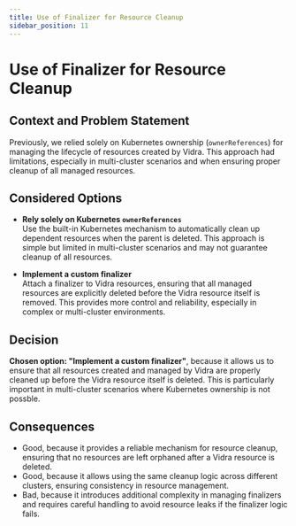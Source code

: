 ```yaml
---
title: Use of Finalizer for Resource Cleanup
sidebar_position: 11
---
```


# Use of Finalizer for Resource Cleanup

## Context and Problem Statement

Previously, we relied solely on Kubernetes ownership (`ownerReferences`) for managing the lifecycle of resources created by Vidra. This approach had limitations, especially in multi-cluster scenarios and when ensuring proper cleanup of all managed resources.
## Considered Options

* **Rely solely on Kubernetes `ownerReferences`**  
    Use the built-in Kubernetes mechanism to automatically clean up dependent resources when the parent is deleted. This approach is simple but limited in multi-cluster scenarios and may not guarantee cleanup of all resources.

* **Implement a custom finalizer**  
    Attach a finalizer to Vidra resources, ensuring that all managed resources are explicitly deleted before the Vidra resource itself is removed. This provides more control and reliability, especially in complex or multi-cluster environments.

## Decision

**Chosen option: "Implement a custom finalizer"**, because it allows us to ensure that all resources created and managed by Vidra are properly cleaned up before the Vidra resource itself is deleted. This is particularly important in multi-cluster scenarios where Kubernetes ownership is not possble.

## Consequences

* Good, because it provides a reliable mechanism for resource cleanup, ensuring that no resources are left orphaned after a Vidra resource is deleted.
* Good, because it allows using the same cleanup logic across different clusters, ensuring consistency in resource management.
* Bad, because it introduces additional complexity in managing finalizers and requires careful handling to avoid resource leaks if the finalizer logic fails.
